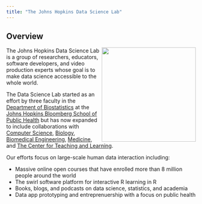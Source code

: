```yaml
---
title: "The Johns Hopkins Data Science Lab"
---
```


## Overview 


<img src="images/jhudsl.gif" id="overview-image" width=250 height=250 align="right"/>

The Johns Hopkins Data Science Lab is a group of researchers, educators, software developers, and video production experts whose goal is to make data science accessible to the whole world. 

The Data Science Lab started as an effort by three faculty in the [Department of Biostatistics](http://www.jhsph.edu/departments/biostatistics/)
at the [Johns Hopkins Bloomberg School of Public Health](http://www.jhsph.edu/) but has now expanded to include collaborations with [Computer Science](http://www.jhsph.edu/), [Biology](http://www.jhsph.edu/), [Biomedical Engineering](http://www.jhsph.edu/), [Medicine](http://www.jhsph.edu/), and [The Center for Teaching and Learning](http://www.jhsph.edu/). 

Our efforts focus on large-scale human data interaction including: 

* Massive online open courses that have enrolled more than 8 million people around the world
* The swirl software platform for interactive R learning in R
* Books, blogs, and podcasts on data science, statistics, and academia
* Data app prototyping and entreprenuership with a focus on public health




